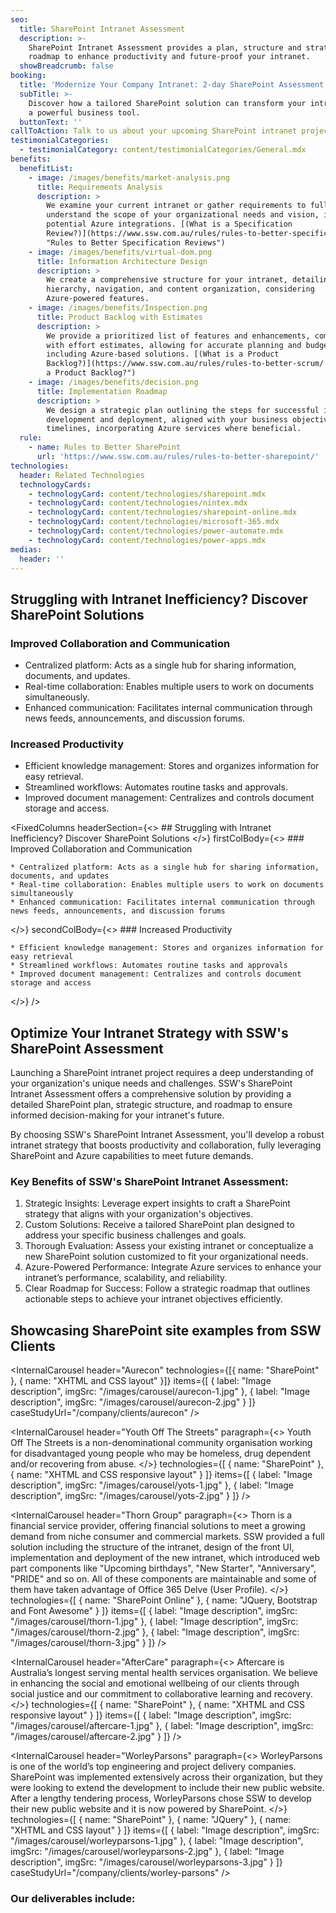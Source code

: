 ```yaml
---
seo:
  title: SharePoint Intranet Assessment
  description: >-
    SharePoint Intranet Assessment provides a plan, structure and strategic
    roadmap to enhance productivity and future-proof your intranet.
  showBreadcrumb: false
booking:
  title: 'Modernize Your Company Intranet: 2-day SharePoint Assessment'
  subTitle: >-
    Discover how a tailored SharePoint solution can transform your intranet into
    a powerful business tool.
  buttonText: ''
callToAction: Talk to us about your upcoming SharePoint intranet project.
testimonialCategories:
  - testimonialCategory: content/testimonialCategories/General.mdx
benefits:
  benefitList:
    - image: /images/benefits/market-analysis.png
      title: Requirements Analysis
      description: >
        We examine your current intranet or gather requirements to fully
        understand the scope of your organizational needs and vision, including
        potential Azure integrations. [(What is a Specification
        Review?)](https://www.ssw.com.au/rules/rules-to-better-specification-reviews/
        "Rules to Better Specification Reviews")
    - image: /images/benefits/virtual-dom.png
      title: Information Architecture Design
      description: >
        We create a comprehensive structure for your intranet, detailing site
        hierarchy, navigation, and content organization, considering
        Azure-powered features.
    - image: /images/benefits/Inspection.png
      title: Product Backlog with Estimates
      description: >
        We provide a prioritized list of features and enhancements, complete
        with effort estimates, allowing for accurate planning and budgeting,
        including Azure-based solutions. [(What is a Product
        Backlog?)](https://www.ssw.com.au/rules/rules-to-better-scrum/ "What is
        a Product Backlog?")
    - image: /images/benefits/decision.png
      title: Implementation Roadmap
      description: >
        We design a strategic plan outlining the steps for successful intranet
        development and deployment, aligned with your business objectives and
        timelines, incorporating Azure services where beneficial.
  rule:
    - name: Rules to Better SharePoint
      url: 'https://www.ssw.com.au/rules/rules-to-better-sharepoint/'
technologies:
  header: Related Technologies
  technologyCards:
    - technologyCard: content/technologies/sharepoint.mdx
    - technologyCard: content/technologies/nintex.mdx
    - technologyCard: content/technologies/sharepoint-online.mdx
    - technologyCard: content/technologies/microsoft-365.mdx
    - technologyCard: content/technologies/power-automate.mdx
    - technologyCard: content/technologies/power-apps.mdx
medias:
  header: ''
---
```


## Struggling with Intranet Inefficiency? Discover SharePoint Solutions

### Improved Collaboration and Communication

* Centralized platform: Acts as a single hub for sharing information, documents, and updates.
* Real-time collaboration: Enables multiple users to work on documents simultaneously.
* Enhanced communication: Facilitates internal communication through news feeds, announcements, and discussion forums.

### Increased Productivity

* Efficient knowledge management: Stores and organizes information for easy retrieval.
* Streamlined workflows: Automates routine tasks and approvals.
* Improved document management: Centralizes and controls document storage and access.

<FixedColumns
  headerSection={<>
    ## Struggling with Intranet Inefficiency? Discover SharePoint Solutions
  </>}
  firstColBody={<>
    ### Improved Collaboration and Communication
    
    * Centralized platform: Acts as a single hub for sharing information, documents, and updates
    * Real-time collaboration: Enables multiple users to work on documents simultaneously
    * Enhanced communication: Facilitates internal communication through news feeds, announcements, and discussion forums
  </>}
  secondColBody={<>
    ### Increased Productivity
    
    * Efficient knowledge management: Stores and organizes information for easy retrieval
    * Streamlined workflows: Automates routine tasks and approvals
    * Improved document management: Centralizes and controls document storage and access
  </>}
/>

## Optimize Your Intranet Strategy with SSW's SharePoint Assessment

Launching a SharePoint intranet project requires a deep understanding of your organization's unique needs and challenges. SSW's SharePoint Intranet Assessment offers a comprehensive solution by providing a detailed SharePoint plan, strategic structure, and roadmap to ensure informed decision-making for your intranet's future.

By choosing SSW's SharePoint Intranet Assessment, you'll develop a robust intranet strategy that boosts productivity and collaboration, fully leveraging SharePoint and Azure capabilities to meet future demands.

### Key Benefits of SSW's SharePoint Intranet Assessment:

1. Strategic Insights: Leverage expert insights to craft a SharePoint strategy that aligns with your organization's objectives.
2. Custom Solutions: Receive a tailored SharePoint plan designed to address your specific business challenges and goals.
3. Thorough Evaluation: Assess your existing intranet or conceptualize a new SharePoint solution customized to fit your organizational needs.
4. Azure-Powered Performance: Integrate Azure services to enhance your intranet’s performance, scalability, and reliability.
5. Clear Roadmap for Success: Follow a strategic roadmap that outlines actionable steps to achieve your intranet objectives efficiently.

## Showcasing SharePoint site examples from SSW Clients

<InternalCarousel
  header="Aurecon"
  technologies={[{ name: "SharePoint" }, { name: "XHTML and CSS layout" }]}
  items={[
    { label: "Image description", imgSrc: "/images/carousel/aurecon-1.jpg" },
    { label: "Image description", imgSrc: "/images/carousel/aurecon-2.jpg" }
  ]}
  caseStudyUrl="/company/clients/aurecon"
/>

<InternalCarousel
  header="Youth Off The Streets"
  paragraph={<>
    Youth Off The Streets is a non-denominational community organisation working for disadvantaged young people who may be homeless, drug dependent and/or recovering from abuse.
  </>}
  technologies={[
    { name: "SharePoint" },
    { name: "XHTML and CSS responsive layout" }
  ]}
  items={[
    { label: "Image description", imgSrc: "/images/carousel/yots-1.jpg" },
    { label: "Image description", imgSrc: "/images/carousel/yots-2.jpg" }
  ]}
/>

<InternalCarousel
  header="Thorn Group"
  paragraph={<>
    Thorn is a financial service provider, offering financial solutions to meet a growing demand from niche consumer and commercial markets. SSW provided a full solution including the structure of the intranet, design of the front UI, implementation and deployment of the new intranet, which introduced web part components like "Upcoming birthdays", "New Starter", "Anniversary", "PRIDE" and so on. All of these components are maintainable and some of them have taken advantage of Office 365 Delve (User Profile).
  </>}
  technologies={[
    { name: "SharePoint Online" },
    { name: "JQuery, Bootstrap and Font Awesome" }
  ]}
  items={[
    { label: "Image description", imgSrc: "/images/carousel/thorn-1.jpg" },
    { label: "Image description", imgSrc: "/images/carousel/thorn-2.jpg" },
    { label: "Image description", imgSrc: "/images/carousel/thorn-3.jpg" }
  ]}
/>

<InternalCarousel
  header="AfterCare"
  paragraph={<>
    Aftercare is Australia’s longest serving mental health services organisation. We believe in enhancing the social and emotional wellbeing of our clients through social justice and our commitment to collaborative learning and recovery.
  </>}
  technologies={[
    { name: "SharePoint" },
    { name: "XHTML and CSS responsive layout" }
  ]}
  items={[
    { label: "Image description", imgSrc: "/images/carousel/aftercare-1.jpg" },
    { label: "Image description", imgSrc: "/images/carousel/aftercare-2.jpg" }
  ]}
/>

<InternalCarousel
  header="WorleyParsons"
  paragraph={<>
    WorleyParsons is one of the world’s top engineering and project delivery companies. SharePoint was implemented extensively across their organization, but they were looking to extend the development to include their new public website. After a lengthy tendering process, WorleyParsons chose SSW to develop their new public website and it is now powered by SharePoint.
  </>}
  technologies={[
    { name: "SharePoint" },
    { name: "JQuery" },
    { name: "XHTML and CSS layout" }
  ]}
  items={[
    {
      label: "Image description",
      imgSrc: "/images/carousel/worleyparsons-1.jpg"
    },
    {
      label: "Image description",
      imgSrc: "/images/carousel/worleyparsons-2.jpg"
    },
    { label: "Image description", imgSrc: "/images/carousel/worleyparsons-3.jpg" }
  ]}
  caseStudyUrl="/company/clients/worley-parsons"
/>

### Our deliverables include:
